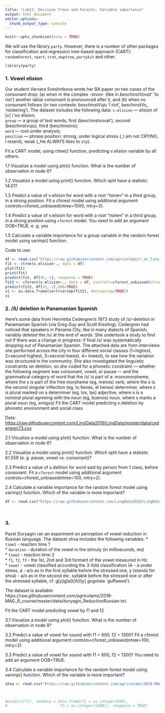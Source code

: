 ```yaml
---
title: "Lab12. Decision Trees and Forests. Variable importance"
output: html_document
editor_options: 
  chunk_output_type: console
---
```


```r
knitr::opts_chunk$set(echo = TRUE)
```

We will use the library `party`. However, there is a number of other packages for classification and regression tree-based approach (CART): `randomForest`, `rpart`, `crat`, `maptree`, `partykit` and other.

```r
library(party)
```

### 1. Vowel elision

Our student Varvara Sveshnikova wrote her BA paper on two cases of the consonant drop: (a) when in the complex -stvov- (like in _beschinstVovat'_ 'to riot') another labial consonant is pronounced after it, and (b) when no consonant follows (in two contexts: _beschinstVuju_ 'I riot', beschinstVo_ 'roistering'). The dataset [](https://raw.githubusercontent.com/agricolamz/r_on_line_course_data/master/Sveshnikova.2016.v.elision.csv) includes the following data:
`v.elision` --- elision of [v] / no elision;  
`group` --- a group of test words, first (beschinstvovat'), second (beschinstvuju), third (beschinstvo);  
`word` --- root under analysis;  
`position` --- phrase position: strong, under logical stress (_I am not *CRYING*, I resent), weak (_He ALWAYS likes to *cry*).  

Fit a CART model, using ctree() function, predicting v.elision variable by all others.

1.1 Visualize a model using plot() function. What is the number of observation in node 6?

1.2 Visualize a model using print() function. Which split have a statistic 14.01?

1.3 Predict a value of v.elision for word with a root "попеч" in a third group, in a strong position.
Fit a cforest model using additional argument controls=cforest_unbiased(ntree=1000, mtry=3).

1.4 Predict a value of v.elision for word with a root "попеч" in a third group, in a strong position using `cforest` model.
You need to add an argument OOB=TRUE. e. g. yes

1.5 Calculate a variable importance for a group variable in the random forest model using varimp() function.

Code to use:

```r
df <- read.csv("https://raw.githubusercontent.com/agricolamz/r_on_line_course_data/master/Sveshnikova.2016.v.elision.csv")
fit <- ctree(v.elision~., data = df)
plot(fit)
print(fit)
predict(fit, df[45,-1], response = TRUE)
fit2 <- cforest(v.elision~., data = df, controls=cforest_unbiased(ntree=1000, mtry=2))
predict(fit2, df[45,-1],OOB=TRUE)
vi <- as.data.frame(sort(varimp(fit2), decreasing=TRUE))
vi
```

### 2. /S/ deletion in Panamanian Spanish

Here's some data from Henrietta Cedergren's 1973 study of /s/-deletion in Panamanian Spanish (via Greg Guy and Scott Kiesling). Cedergren had noticed that speakers in Panama City, like in many dialects of Spanish, variably deleted the /s/ at the end of words. She undertook a study to find out if there was a change in progress: if final /s/ was systematically dropping out of Panamanian Spanish. The attached data are from interviews she performed across the city in four different social classes (1=highest, 2=second highest, 3=second lowest, 4= lowest), to see how the variation was structured in the community. She also investigated the linguistic constraints on deletion, so she coded for a phonetic constraint — whether the following segment was consonant, vowel, or pause — and the grammatical category of word that the /s/ is part of a:
monomorpheme, where the s is part of the free morpheme (eg, menos)
verb, where the s is the second singular inflection (eg, tu tienes, el tienes)
determiner, where s is plural marked on a determiner (eg, los, las)
adjective, where s is a nominal plural agreeing with the noun (eg, buenos)
noun, where s marks a plural noun (eg, amigos)
Fit the CART model predicting s.deletion by phonetic environment and social class

Data: [https://raw.githubusercontent.com/LingData2019/LingData/master/data/cedergren73.csv](https://raw.githubusercontent.com/LingData2019/LingData/master/data/cedergren73.csv)

2.1 Visualize a model using plot() function. What is the number of observation in node 6?

2.2 Visualize a model using print() function. Which split have a statistic 61.559 (e. g. pause, vowel vs. consonant)?

2.3 Predict a value of s.delition for word said by person from 1 class, before consonant.
Fit a `cforest` model using additional argument controls=cforest_unbiased(ntree=100, mtry=2).

2.4 Calculate a variable importance for the random forest model using varimp() function. Which of the variable is more important?

```r
df <- read.csv("https://raw.githubusercontent.com/LingData2019/LingData/master/data/cedergren73.csv")




```


### 3. 

Pavel Duryagin ran an experiment on perception of vowel reduction in Russian language. The dataset shva includes the following variables:
* `time1` - reaction time 1  
* `duration` - duration of the vowel in the stimuly (in milliseconds, ms)  
* `time2` - reaction time 2  
* `f1`, `f2`, `f3` - the 1st, 2nd and 3rd formant of the vowel measured in Hz  
* `vowel` - vowel classified according the 3-fold classification (A - a under stress, a - a/o as in the first syllable before the stressed one, y (stands for shva) - a/o as in the second etc. syllable before the stressed one or after the stressed syllable, cf. g[y]g[a]t[A]l[y] gogotala `guffawed’).

The dataset is available https://raw.githubusercontent.com/agricolamz/2018-MAG_R_course/master/data/duryagin_ReductionRussian.txt.

Fit the CART model predicting vowel by f1 and f2

3.1 Visualize a model using plot() function. What is the number of observation in node 9?

3.2 Predict a value of vowel for sound with f1 = 600, f2 = 1300?
Fit a cforest model using additional argument controls=cforest_unbiased(ntree=100, mtry=2).

3.3 Predict a value of vowel for sound with f1 = 600, f2 = 1300?
You need to add an argument OOB=TRUE. 

3.4 Calculate a variable importance for the random forest model using varimp() function. Which of the variable is more important?

```r
shva <- read.csv("https://raw.githubusercontent.com/agricolamz/2018-MAG_R_course/master/data/duryagin_ReductionRussian.txt", sep = "\t")



#predict(fit, newdata = data.frame(f1 = as.integer(600),
#                        f2 = as.integer(1300)), response = TRUE)
```